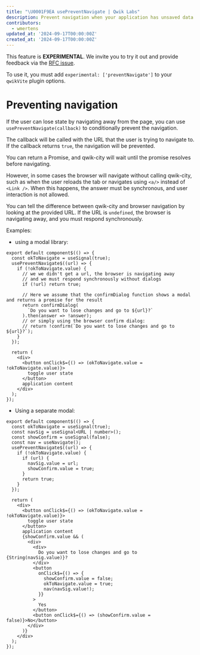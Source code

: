 ```yaml
---
title: "\U0001F9EA usePreventNavigate | Qwik Labs"
description: Prevent navigation when your application has unsaved data.
contributors:
  - wmertens
updated_at: '2024-09-17T00:00:00Z'
created_at: '2024-09-17T00:00:00Z'
---
```


This feature is **EXPERIMENTAL**. We invite you to try it out and provide feedback via the [RFC issue](https://github.com/QwikDev/qwik-evolution/issues/15).

To use it, you must add `experimental: ['preventNavigate']` to your `qwikVite` plugin options.

# Preventing navigation

If the user can lose state by navigating away from the page, you can use `usePreventNavigate(callback)` to conditionally prevent the navigation.

The callback will be called with the URL that the user is trying to navigate to. If the callback returns `true`, the navigation will be prevented.

You can return a Promise, and qwik-city will wait until the promise resolves before navigating.

However, in some cases the browser will navigate without calling qwik-city, such as when the user reloads the tab or navigates using `<a/>` instead of `<Link />`. When this happens, the answer must be synchronous, and user interaction is not allowed.

You can tell the difference between qwik-city and browser navigation by looking at the provided URL. If the URL is `undefined`, the browser is navigating away, and you must respond synchronously.

Examples:

- using a modal library:

```tsx
export default component$(() => {
  const okToNavigate = useSignal(true);
  usePreventNavigate$((url) => {
    if (!okToNavigate.value) {
      // we we didn't get a url, the browser is navigating away
      // and we must respond synchronously without dialogs
      if (!url) return true;

      // Here we assume that the confirmDialog function shows a modal and returns a promise for the result
      return confirmDialog(
        `Do you want to lose changes and go to ${url}?`
      ).then(answer => !answer);
      // or simply using the browser confirm dialog:
      // return !confirm(`Do you want to lose changes and go to ${url}?`);
    }
  });

  return (
    <div>
      <button onClick$={() => (okToNavigate.value = !okToNavigate.value)}>
        toggle user state
      </button>
      application content
    </div>
  );
});
```

- Using a separate modal:

```tsx
export default component$(() => {
  const okToNavigate = useSignal(true);
  const navSig = useSignal<URL | number>();
  const showConfirm = useSignal(false);
  const nav = useNavigate();
  usePreventNavigate$((url) => {
    if (!okToNavigate.value) {
      if (url) {
        navSig.value = url;
        showConfirm.value = true;
      }
      return true;
    }
  });

  return (
    <div>
      <button onClick$={() => (okToNavigate.value = !okToNavigate.value)}>
        toggle user state
      </button>
      application content
      {showConfirm.value && (
        <div>
          <div>
            Do you want to lose changes and go to {String(navSig.value)}?
          </div>
          <button
            onClick$={() => {
              showConfirm.value = false;
              okToNavigate.value = true;
              nav(navSig.value!);
            }}
          >
            Yes
          </button>
          <button onClick$={() => (showConfirm.value = false)}>No</button>
        </div>
      )}
    </div>
  );
});
```
